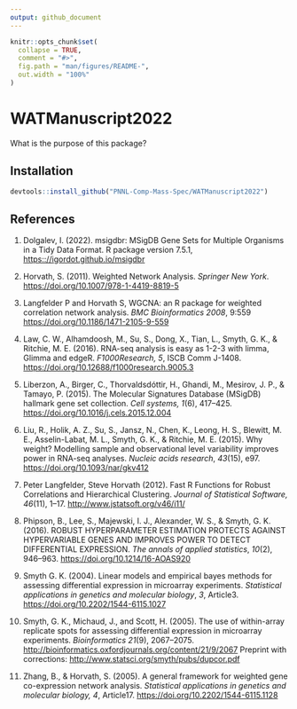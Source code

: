 ```yaml
---
output: github_document
---
```


```r
knitr::opts_chunk$set(
  collapse = TRUE,
  comment = "#>",
  fig.path = "man/figures/README-",
  out.width = "100%"
)
```

# WATManuscript2022

<!-- badges: start -->

<!-- badges: end -->

What is the purpose of this package?

## Installation

``` r
devtools::install_github("PNNL-Comp-Mass-Spec/WATManuscript2022")
```

## References

1.  Dolgalev, I. (2022). msigdbr: MSigDB Gene Sets for Multiple Organisms in a Tidy Data Format. R package version 7.5.1, <https:://igordot.github.io/msigdbr>

2.  Horvath, S. (2011). Weighted Network Analysis. *Springer New York*. <https://doi.org/10.1007/978-1-4419-8819-5>

3.  Langfelder P and Horvath S, WGCNA: an R package for weighted correlation network analysis. *BMC Bioinformatics 2008*, 9:559 <https://doi.org/10.1186/1471-2105-9-559>

4.  Law, C. W., Alhamdoosh, M., Su, S., Dong, X., Tian, L., Smyth, G. K., & Ritchie, M. E. (2016). RNA-seq analysis is easy as 1-2-3 with limma, Glimma and edgeR. *F1000Research, 5*, ISCB Comm J-1408. <https://doi.org/10.12688/f1000research.9005.3>

5.  Liberzon, A., Birger, C., Thorvaldsdóttir, H., Ghandi, M., Mesirov, J. P., & Tamayo, P. (2015). The Molecular Signatures Database (MSigDB) hallmark gene set collection. *Cell systems, 1*(6), 417--425. <https://doi.org/10.1016/j.cels.2015.12.004>

6.  Liu, R., Holik, A. Z., Su, S., Jansz, N., Chen, K., Leong, H. S., Blewitt, M. E., Asselin-Labat, M. L., Smyth, G. K., & Ritchie, M. E. (2015). Why weight? Modelling sample and observational level variability improves power in RNA-seq analyses. *Nucleic acids research*, *43*(15), e97. <https://doi.org/10.1093/nar/gkv412>

7.  Peter Langfelder, Steve Horvath (2012). Fast R Functions for Robust Correlations and Hierarchical Clustering. *Journal of Statistical Software, 46*(11), 1--17. <http://www.jstatsoft.org/v46/i11/>

8.  Phipson, B., Lee, S., Majewski, I. J., Alexander, W. S., & Smyth, G. K. (2016). ROBUST HYPERPARAMETER ESTIMATION PROTECTS AGAINST HYPERVARIABLE GENES AND IMPROVES POWER TO DETECT DIFFERENTIAL EXPRESSION. *The annals of applied statistics*, *10*(2), 946--963. <https://doi.org/10.1214/16-AOAS920>

9. Smyth G. K. (2004). Linear models and empirical bayes methods for assessing differential expression in microarray experiments. *Statistical applications in genetics and molecular biology*, *3*, Article3. <https://doi.org/10.2202/1544-6115.1027>

10. Smyth, G. K., Michaud, J., and Scott, H. (2005). The use of within-array replicate spots for assessing differential expression in microarray experiments. *Bioinformatics 21*(9), 2067--2075. <http://bioinformatics.oxfordjournals.org/content/21/9/2067> Preprint with corrections: <http://www.statsci.org/smyth/pubs/dupcor.pdf>

11. Zhang, B., & Horvath, S. (2005). A general framework for weighted gene co-expression network analysis. *Statistical applications in genetics and molecular biology, 4*, Article17. <https://doi.org/10.2202/1544-6115.1128>

